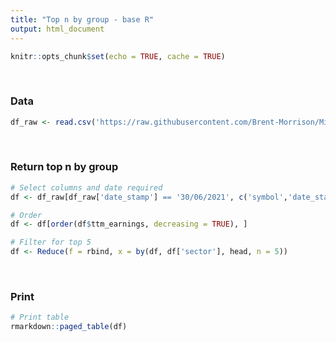 ```yaml
---
title: "Top n by group - base R"
output: html_document
---
```


```r
knitr::opts_chunk$set(echo = TRUE, cache = TRUE)
```
<br>

### Data

```r
df_raw <- read.csv('https://raw.githubusercontent.com/Brent-Morrison/Misc_scripts/master/stock_data.csv')
```

<br>

### Return top n by group  

```r
# Select columns and date required
df <- df_raw[df_raw['date_stamp'] == '30/06/2021', c('symbol','date_stamp','sector','asset_growth','roa','roe','leverage','ttm_earnings')]

# Order 
df <- df[order(df$ttm_earnings, decreasing = TRUE), ]

# Filter for top 5 
df <- Reduce(f = rbind, x = by(df, df['sector'], head, n = 5))
```

<br>

### Print  

```r
# Print table
rmarkdown::paged_table(df)
```


